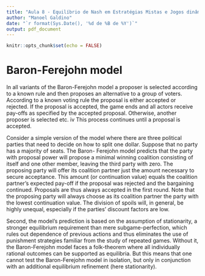 ```yaml
---
title: "Aula 8 - Equilíbrio de Nash em Estratégias Mistas e Jogos dinâmicos"
author: "Manoel Galdino"
date: "`r format(Sys.Date(), '%d de %B de %Y')`"
output: pdf_document
---
```


```r
knitr::opts_chunk$set(echo = FALSE)
```



# Baron-Ferejohn model

In all variants of the Baron-Ferejohn model a
proposer is selected according to a known rule and then proposes an alternative to a group of
voters. According to a known voting rule the proposal is either accepted or rejected. If the
proposal is accepted, the game ends and all actors receive pay-offs as specified by the accepted
proposal. Otherwise, another proposer is selected etc. iv This process continues until a proposal is
accepted.

Consider a simple version of the model where there are three political parties that need to
decide on how to split one dollar. Suppose that no party has a majority of seats. The Baron-
Ferejohn model predicts that the party with proposal power will propose a minimal winning
coalition consisting of itself and one other member, leaving the third party with zero. The
proposing party will offer its coalition partner just the amount necessary to secure acceptance.
This amount (or continuation value) equals the coalition partner’s expected pay-off if the
proposal was rejected and the bargaining continued. Proposals are thus always accepted in the
first round. Note that the proposing party will always choose as its coalition partner the party
with the lowest continuation value. The division of spoils will, in general, be highly unequal,
especially if the parties’ discount factors are low.

Second, the model’s prediction is based on the assumption of stationarity, a stronger equilibrium requirement than mere subgame-perfection, which rules out dependence of previous
actions and thus eliminates the use of punishment strategies familiar from the study of repeated
games. Without it, the Baron-Ferejohn model faces a folk-theorem where all individually rational
outcomes can be supported as equilibria. But this means that one cannot test the Baron-Ferejohn
model in isolation, but only in conjunction with an additional equilibrium refinement (here
stationarity).
